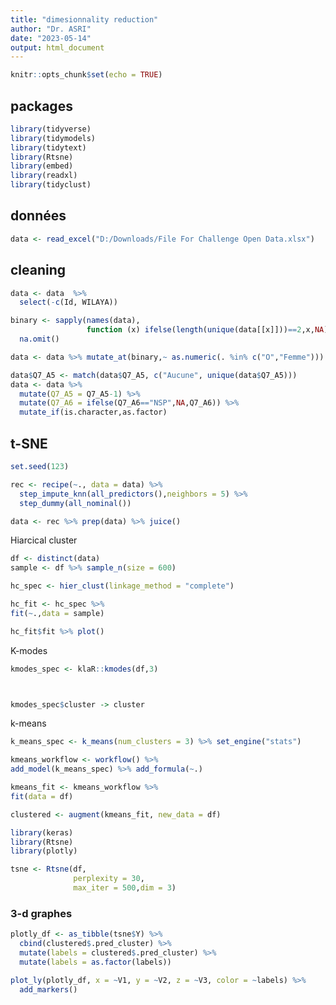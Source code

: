 ---
title: "dimesionnality reduction"
author: "Dr. ASRI"
date: "2023-05-14"
output: html_document
---

```{r setup, include=FALSE}
knitr::opts_chunk$set(echo = TRUE)
```

## packages

```{r include=FALSE}
library(tidyverse)
library(tidymodels)
library(tidytext)
library(Rtsne)
library(embed)
library(readxl)
library(tidyclust)
```

## données

```{r}
data <- read_excel("D:/Downloads/File For Challenge Open Data.xlsx")
```

## cleaning

```{r}
data <- data  %>% 
  select(-c(Id, WILAYA))
```

```{r}

binary <- sapply(names(data),
                 function (x) ifelse(length(unique(data[[x]]))==2,x,NA)) %>%
  na.omit()

data <- data %>% mutate_at(binary,~ as.numeric(. %in% c("O","Femme")))
```

```{r}
data$Q7_A5 <- match(data$Q7_A5, c("Aucune", unique(data$Q7_A5)))
data <- data %>%
  mutate(Q7_A5 = Q7_A5-1) %>%
  mutate(Q7_A6 = ifelse(Q7_A6=="NSP",NA,Q7_A6)) %>%
  mutate_if(is.character,as.factor)
```

## t-SNE

```{r}
set.seed(123)
```

```{r}
rec <- recipe(~., data = data) %>%
  step_impute_knn(all_predictors(),neighbors = 5) %>%
  step_dummy(all_nominal())

data <- rec %>% prep(data) %>% juice()
```

Hiarcical cluster

```{r}
df <- distinct(data)
sample <- df %>% sample_n(size = 600)

hc_spec <- hier_clust(linkage_method = "complete")

hc_fit <- hc_spec %>%
fit(~.,data = sample)

hc_fit$fit %>% plot()
```

K-modes

```{r eval=FALSE, include=FALSE}
kmodes_spec <- klaR::kmodes(df,3)



kmodes_spec$cluster -> cluster
```

k-means

```{r}
k_means_spec <- k_means(num_clusters = 3) %>% set_engine("stats")

kmeans_workflow <- workflow() %>%
add_model(k_means_spec) %>% add_formula(~.)

kmeans_fit <- kmeans_workflow %>%
fit(data = df)

clustered <- augment(kmeans_fit, new_data = df)
```

```{r include=FALSE}
library(keras)
library(Rtsne)
library(plotly)
```

```{r}
tsne <- Rtsne(df, 
              perplexity = 30,
              max_iter = 500,dim = 3)

```

### 3-d graphes

```{r}

plotly_df <- as_tibble(tsne$Y) %>% 
  cbind(clustered$.pred_cluster) %>% 
  mutate(labels = clustered$.pred_cluster) %>% 
  mutate(labels = as.factor(labels))

plot_ly(plotly_df, x = ~V1, y = ~V2, z = ~V3, color = ~labels) %>% 
  add_markers()

```
